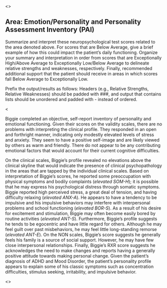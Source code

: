 <<PROMPT>>

## Area: Emotion/Personality and Personality Assessment Inventory (PAI)

Summarize and interpret these neuropsychological test scores related to the area
denoted above. For scores that are Below
Average, give a brief example of how this could impact the patient's daily
functioning. Organize your summary and interpretation in order from scores that
are Exceptionally High/Above Average to Exceptionally Low/Below Average to
delineate relative strengths and weaknesses, respectively. Finally, recommended
additional support that the patient should receive in areas in which scores fall
Below Average to Exceptionally Low.

Prefix the output/results as follows: Headers (e.g., Relative Strengths,
Relative Weaknesses) should be padded with ###, and output that contains lists should be
unordered and padded with - instead of ordered.

<<EXAMPLE>>

Biggie completed an objective, self-report inventory of personality and emotional functioning. Given their scores on the validity scales, there are no problems with interpreting the clinical profile. They responded in an open and forthright manner, indicating only modestly elevated levels of stress and anxiety. They seem to have a positive self-image and are likely viewed by others as warm and friendly. There do not appear to be any contributing emotional factors that would account for their current cognitive difficulties.

On the clinical scales, Biggie's profile revealed no elevations above the
clinical skyline that would indicate the presence of clinical psychopathology in
the areas that are tapped by the individual clinical scales. Based on
interpretation of Biggie's scores, he reported some preoccupation with physical
symptoms and bodily complaints (_elevated SOM-H_); it is possible that he may
express his psychological distress through somatic symptoms. Biggie reported
high perceived stress, a great deal of tension, and having difficulty relaxing
(_elevated ANX-A_). He appears to have a tendency to be
impulsive and his impulsive behaviors may interfere with interpersonal problems
and school functioning (_elevated BOR-S_). As a result of his desire for
excitement and stimulation, Biggie may often become easily bored by routine
activities (_elevated ANT-S_). Furthermore, Biggie's profile suggests he tends
to be egocentric and have little regard for others. Although he may feel guilt
over past misbehaviors, he may feel little long-standing remorse (_elevated
ANT-E_). On the NON scales, Biggie's score suggests he generally feels his
family is a source of social support. However, he may have few close
interpersonal relationships. Finally, Biggie's RXR score suggests he
acknowledges the need to make changes and reports having a generally positive
attitude towards making personal change. Given the patient's diagnosis of ADHD
and Mood Disorder, the patient's personality profile appears to explain some of
his classic symptoms such as concentration difficulties, stimulus seeking,
irritability, and impulsive behavior.

<<START>>

